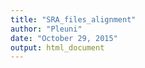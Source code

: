 ```yaml
---
title: "SRA_files_alignment"
author: "Pleuni"
date: "October 29, 2015"
output: html_document
---
```


